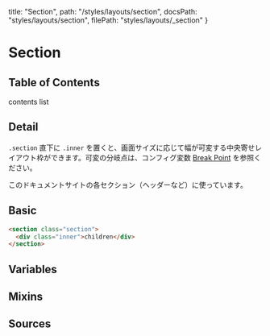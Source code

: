   title: "Section",
  path: "/styles/layouts/section",
  docsPath: "styles/layouts/section",
  filePath: "styles/layouts/_section"
}


# Section

## Table of Contents

contents list

## Detail

`.section` 直下に `.inner` を置くと、画面サイズに応じて幅が可変する中央寄せレイアウト枠ができます。可変の分岐点は、コンフィグ変数 [Break Point](/configs/variables/breakpoint) を参照ください。

このドキュメントサイトの各セクション（ヘッダーなど）に使っています。

## Basic

```html
<section class="section">
  <div class="inner">children</div>
</section>
```

## Variables

<PreviewVariablesSingle filePath={meta.filePath} viewCompiled={false} />

## Mixins

<PreviewMixins filePath={meta.filePath} />

## Sources

<PreviewSources
  title={meta.title}
  docsPath={meta.docsPath}
  scssPath={meta.filePath}
/>
